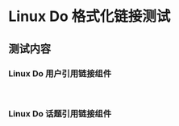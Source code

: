 
Linux Do 格式化链接测试
===

## 测试内容

### Linux Do 用户引用链接组件
<br/>
<LinuxdoUserLink
    linuxdoUsername="neo"
/>

### Linux Do 话题引用链接组件
<br/>
<LinuxdoTopicLink
    linuxdoTopicId="169234"
/>
<br/>
<br/>
<LinuxdoTopicLink
    linuxdoTopicId="2344"
/>